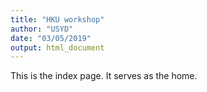 ```yaml
---
title: "HKU workshop"
author: "USYD"
date: "03/05/2019"
output: html_document
---
```


This is the index page. It serves as the home. 